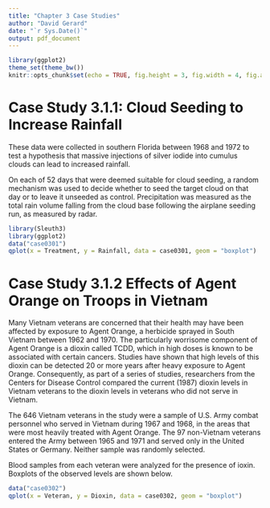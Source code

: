 ```yaml
---
title: "Chapter 3 Case Studies"
author: "David Gerard"
date: "`r Sys.Date()`"
output: pdf_document
---
```


```r
library(ggplot2)
theme_set(theme_bw())
knitr::opts_chunk$set(echo = TRUE, fig.height = 3, fig.width = 4, fig.align = "center")
```

# Case Study 3.1.1: Cloud Seeding to Increase Rainfall

These data were collected in southern Florida between 1968 and 1972 to test a hypothesis that massive injections of silver iodide into cumulus clouds can lead to increased rainfall. 

On each of 52 days that were deemed suitable for cloud seeding, a random mechanism was used to decide whether to seed the target cloud on that day or to leave it unseeded as control. Precipitation was measured as the total rain volume falling from the cloud base following the airplane seeding run, as measured by radar.

```r
library(Sleuth3)
library(ggplot2)
data("case0301")
qplot(x = Treatment, y = Rainfall, data = case0301, geom = "boxplot")
```

# Case Study 3.1.2 Effects of Agent Orange on Troops in Vietnam

Many Vietnam veterans are concerned that their health may have been affected by exposure to Agent Orange, a herbicide sprayed in South Vietnam between 1962 and 1970. The particularly worrisome component of Agent Orange is a dioxin called TCDD, which in high doses is known to be associated with certain cancers. Studies have shown that high levels of this dioxin can be detected 20 or more years after heavy exposure to Agent Orange. Consequently, as part of a series of studies, researchers from the Centers for Disease Control compared the current (1987) dioxin levels in Vietnam veterans to the dioxin levels in veterans who did not serve in Vietnam.

The 646 Vietnam veterans in the study were a sample of U.S. Army combat personnel who served in Vietnam during 1967 and 1968, in the areas that were most heavily treated with Agent Orange. The 97 non-Vietnam veterans entered the Army between 1965 and 1971 and served only in the United States or Germany. Neither sample was randomly selected.

Blood samples from each veteran were analyzed for the presence of ioxin. Boxplots of the observed levels are shown below.

```r
data("case0302")
qplot(x = Veteran, y = Dioxin, data = case0302, geom = "boxplot")
```

